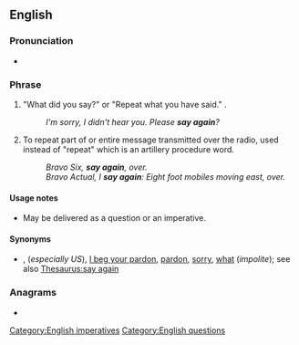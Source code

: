 ==English==

===Pronunciation===
* {{audio|en|En-au-say again.ogg|Audio (AU)}}

===Phrase===
{{head|en|phrase}}

# {{lb|en|idiomatic|colloquial}} "What did you say?" or "Repeat what you have said." {{non-gloss definition|A polite formula used when one has not heard or understood what has been said}}.
#: ''I'm sorry, I didn't hear you. Please '''say again'''?''
# {{lb|procedure word|military}} To repeat part of or entire message transmitted over the radio, used instead of "repeat" which is an artillery procedure word.
#: ''Bravo Six, '''say again''', over.''
#: ''Bravo Actual, I '''say again''': Eight foot mobiles moving east, over.''

====Usage notes====
* May be delivered as a question or an imperative.

====Synonyms====
* {{l|en|come again}}, {{l|en|excuse me}} (''especially US''), [[I beg your pardon]], [[pardon]], [[sorry]], [[what]] (''impolite''); see also [[Thesaurus:say again]]

===Anagrams===
* {{anagrams|en|a=aaaginsy|againsay}}

[[Category:English imperatives]]
[[Category:English questions]]